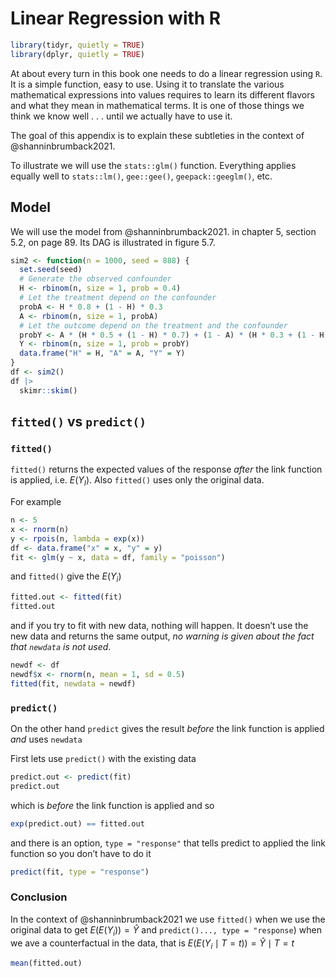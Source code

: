 # Linear Regression with R {#linreg}

```r
library(tidyr, quietly = TRUE)
library(dplyr, quietly = TRUE)
```

At about every turn in this book one needs to do a linear regression using `R`. It is a simple function, easy to use. Using it to translate the various mathematical expressions into values requires to learn its different flavors and what they mean in mathematical terms. It is one of those things we think we know well . . . until we actually have to use it.

The goal of this appendix is to explain these subtleties in the context of @shanninbrumback2021.

To illustrate we will use the `stats::glm()` function. Everything applies equally well to `stats::lm()`, `gee::gee()`, `geepack::geeglm()`, etc.

## Model

We will use the model from @shanninbrumback2021. in chapter 5, section 5.2, on page 89. Its DAG is illustrated in figure 5.7.

```r
sim2 <- function(n = 1000, seed = 888) {
  set.seed(seed)
  # Generate the observed confounder
  H <- rbinom(n, size = 1, prob = 0.4)
  # Let the treatment depend on the confounder
  probA <- H * 0.8 + (1 - H) * 0.3
  A <- rbinom(n, size = 1, probA)
  # Let the outcome depend on the treatment and the confounder
  probY <- A * (H * 0.5 + (1 - H) * 0.7) + (1 - A) * (H * 0.3 + (1 - H) * 0.5)
  Y <- rbinom(n, size = 1, prob = probY)
  data.frame("H" = H, "A" = A, "Y" = Y)
}
df <- sim2()
df |>
  skimr::skim()
```

## `fitted()` vs `predict()`

### `fitted()`

`fitted()` returns the expected values of the response *after* the link function is applied, i.e. $E(Y_I)$. Also `fitted()` uses only the original data.

For example

```r
n <- 5
x <- rnorm(n)
y <- rpois(n, lambda = exp(x))
df <- data.frame("x" = x, "y" = y)
fit <- glm(y ~ x, data = df, family = "poisson")
```

and `fitted()` give the $E(Y_i)$

```r
fitted.out <- fitted(fit)
fitted.out
```

and if you try to fit with new data, nothing will happen. It doesn't use the new data and returns the same output, *no warning is given about the fact that `newdata` is not used*.

```r
newdf <- df
newdf$x <- rnorm(n, mean = 1, sd = 0.5)
fitted(fit, newdata = newdf)
```

### `predict()`

On the other hand `predict` gives the result *before* the link function is applied *and* uses `newdata`

First lets use `predict()` with the existing data

```r
predict.out <- predict(fit)
predict.out
```

which is *before* the link function is applied and so

```r
exp(predict.out) == fitted.out
```

and there is an option, `type = "response"` that tells predict to applied the link function so you don't have to do it

```r
predict(fit, type = "response")
```

### Conclusion

In the context of @shanninbrumback2021 we use `fitted()` when we use the original data to get $E(E(Y_i))= \hat{Y}$ and `predict()..., type = "response`) when we ave a counterfactual in the data, that is $E(E(Y_i \mid T = t))= \hat{Y} \mid T=t$

```r
mean(fitted.out)
```
